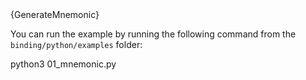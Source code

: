 
<CodeBlock className="language-python">
  {GenerateMnemonic}
</CodeBlock>

You can run the example by running the following command from the `binding/python/examples` folder:

<CodeBlock className="language-bash">
    python3 01_mnemonic.py
</CodeBlock>
